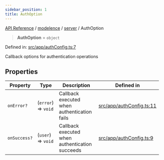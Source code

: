 ```yaml
---
sidebar_position: 1
title: AuthOption
---
```


[API Reference](/api-reference/modelence/server/type-aliases/../../../index) / [modelence](/api-reference/modelence/server/type-aliases/../../index) / [server](/api-reference/modelence/server/type-aliases/../index) / AuthOption

> **AuthOption** = `object`

Defined in: [src/app/authConfig.ts:7](https://github.com/modelence/modelence/blob/b76bfde8ca036f6681de1ab2886a5a8ccf43aff5/packages/modelence/src/app/authConfig.ts#L7)

Callback options for authentication operations

## Properties

| Property | Type | Description | Defined in |
| ------ | ------ | ------ | ------ |
| <a id="onerror"></a> `onError?` | (`error`) => `void` | Callback executed when authentication fails | [src/app/authConfig.ts:11](https://github.com/modelence/modelence/blob/b76bfde8ca036f6681de1ab2886a5a8ccf43aff5/packages/modelence/src/app/authConfig.ts#L11) |
| <a id="onsuccess"></a> `onSuccess?` | (`user`) => `void` | Callback executed when authentication succeeds | [src/app/authConfig.ts:9](https://github.com/modelence/modelence/blob/b76bfde8ca036f6681de1ab2886a5a8ccf43aff5/packages/modelence/src/app/authConfig.ts#L9) |
